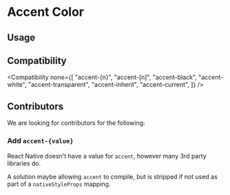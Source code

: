 
# Accent Color

## Usage

<Usage />

## Compatibility

<Compatibility
  none={[
    "accent-{n}",
    "accent-[n]",
    "accent-black",
    "accent-white",
    "accent-transparent",
    "accent-inherit",
    "accent-current",
  ]}
/>

## Contributors

We are looking for contributors for the following:

### Add `accent-{value}`

React Native doesn't have a value for `accent`, however many 3rd party libraries do.

A solution maybe allowing `accent` to compile, but is stripped if not used as part of a `nativeStyleProps` mapping.
